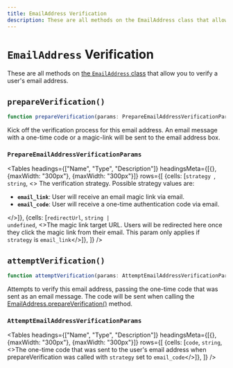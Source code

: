 ---
title: EmailAddress Verification
description: These are all methods on the EmailAddress class that allow you to verify a user's email address.
---


# `EmailAddress` Verification

These are all methods on [the `EmailAddress` class](/reference-js/email-address/email-address) that allow you to verify a user's email address.

## `prepareVerification()`

```typescript
function prepareVerification(params: PrepareEmailAddressVerificationParams): Promise<EmailAddress>;
```

Kick off the verification process for this email address. An email message with a one-time code or a magic-link will be sent to the email address box.

### `PrepareEmailAddressVerificationParams`

<Tables
  headings={["Name", "Type", "Description"]}
  headingsMeta={[{}, {maxWidth: "300px"}, {maxWidth: "300px"}]}
  rows={[
    {cells: [<code>strategy </code>, <code>string</code>, <>
    The verification strategy. Possible strategy values are:
    <ul>
    <li><strong><code>email_link</code></strong>:  User will receive an email magic link via email.</li>
    <li><strong><code>email_code</code></strong>: User will receive a one-time authentication code via email.</li>
    </ul>
    </>]},
    {cells: [<code>redirectUrl</code>, <code>string | undefined</code>, <>The magic link target URL. Users will be redirected here once they click the magic link from their email. This param only applies if <code>strategy</code> is <code>email_link</code></>]},
  ]}
/>

## `attemptVerification()`

```typescript
function attemptVerification(params: AttemptEmailAddressVerificationParams): Promise<EmailAddress>;
```

Attempts to verify this email address, passing the one-time code that was sent as an email message. The code will be sent when calling the [EmailAddress.prepareVerification()](#prepareverification) method.

### `AttemptEmailAddressVerificationParams`


<Tables
  headings={["Name", "Type", "Description"]}
  headingsMeta={[{}, {maxWidth: "300px"}, {maxWidth: "300px"}]}
  rows={[
    {cells: [<code>code</code>, <code>string</code>, <>The one-time code that was sent to the user's email address when prepareVerification was called with <code>strategy</code> set to <code>email_code</code></>]},
  ]}
/>
